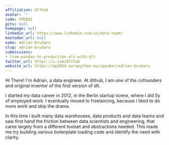 ```yaml
---
affiliation: dlthub
avatar: ''
code: YPDD8Z
gitx: null
homepage: null
linkedin_url: https://www.linkedin.com/in/data-team/
mastodon_url: null
name: Adrian Brudaru
slug: adrian-brudaru
submissions:
- from-pandas-to-production-elt-with-dlt
twitter_url: https://x.com/dlthub
website_url: https://ep2024.europython.eu/speaker/adrian-brudaru
---
```


Hi There! I'm Adrian, a data engineer. At dlthub, I am one of the cofounders and original inventor of the first version of dlt.

I started my data career in 2012, in the Berlin startup scene, where I did 5y of employed work. I eventually moved to freelancing, because I liked to do more work and skip the drama.

In this time i built many data warehouses, data products and data teams and saw first hand the friction between data scientists and engineering, that came largely from a different toolset and abstractions needed. This made me try building various boilerplate loading code and identify the need with clarity.
